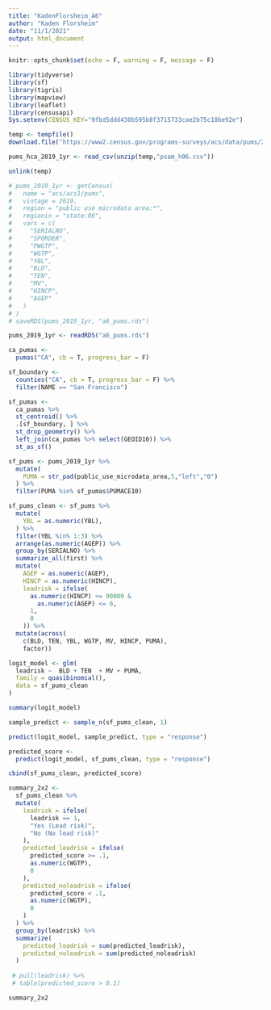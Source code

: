 ```yaml
---
title: "KadenFlorsheim_A6"
author: "Kaden Florsheim"
date: "11/1/2021"
output: html_document
---
```


```r
knitr::opts_chunk$set(echo = F, warning = F, message = F)
```

```r
library(tidyverse)
library(sf)
library(tigris)
library(mapview)
library(leaflet)
library(censusapi)
Sys.setenv(CENSUS_KEY="9fbd5ddd430b595b8f3715733cae2b75c18be92e")
```

```r
temp <- tempfile()
download.file("https://www2.census.gov/programs-surveys/acs/data/pums/2019/1-Year/csv_hca.zip",destfile = temp)

pums_hca_2019_1yr <- read_csv(unzip(temp,"psam_h06.csv"))

unlink(temp)
```


```r
# pums_2019_1yr <- getCensus(
#   name = "acs/acs1/pums",
#   vintage = 2019,
#   region = "public use microdata area:*",
#   regionin = "state:06",
#   vars = c(
#     "SERIALNO",
#     "SPORDER",
#     "PWGTP",
#     "WGTP",
#     "YBL",
#     "BLD",
#     "TEN",
#     "MV",
#     "HINCP",
#     "AGEP"
#   )
# )
# saveRDS(pums_2019_1yr, "a6_pums.rds")
```

```r
pums_2019_1yr <- readRDS("a6_pums.rds")

ca_pumas <-
  pumas("CA", cb = T, progress_bar = F)

sf_boundary <-
  counties("CA", cb = T, progress_bar = F) %>%
  filter(NAME == "San Francisco")

sf_pumas <-
  ca_pumas %>% 
  st_centroid() %>% 
  .[sf_boundary, ] %>% 
  st_drop_geometry() %>% 
  left_join(ca_pumas %>% select(GEOID10)) %>% 
  st_as_sf()
```

```r
sf_pums <- pums_2019_1yr %>% 
  mutate(
    PUMA = str_pad(public_use_microdata_area,5,"left","0")
  ) %>% 
  filter(PUMA %in% sf_pumas$PUMACE10)

sf_pums_clean <- sf_pums %>%
  mutate(
    YBL = as.numeric(YBL),
  ) %>% 
  filter(YBL %in% 1:3) %>%
  arrange(as.numeric(AGEP)) %>%
  group_by(SERIALNO) %>% 
  summarize_all(first) %>% 
  mutate(
    AGEP = as.numeric(AGEP),
    HINCP = as.numeric(HINCP),
    leadrisk = ifelse(
      as.numeric(HINCP) <= 90000 &
        as.numeric(AGEP) <= 6,
      1,
      0
    )) %>% 
  mutate(across(
    c(BLD, TEN, YBL, WGTP, MV, HINCP, PUMA),
    factor))
```

```r
logit_model <- glm(
  leadrisk ~  BLD + TEN  + MV + PUMA,
  family = quasibinomial(),
  data = sf_pums_clean
)

summary(logit_model)
```

```r
sample_predict <- sample_n(sf_pums_clean, 1)

predict(logit_model, sample_predict, type = "response")
```


```r
predicted_score <- 
  predict(logit_model, sf_pums_clean, type = "response") 

cbind(sf_pums_clean, predicted_score)
```

```r

summary_2x2 <-
  sf_pums_clean %>% 
  mutate(
    leadrisk = ifelse(
      leadrisk == 1, 
      "Yes (Lead risk)", 
      "No (No lead risk)"
    ),
    predicted_leadrisk = ifelse(
      predicted_score >= .1,
      as.numeric(WGTP),
      0
    ),
    predicted_noleadrisk = ifelse(
      predicted_score < .1,
      as.numeric(WGTP),
      0
    ) 
  ) %>% 
  group_by(leadrisk) %>% 
  summarize(
    predicted_leadrisk = sum(predicted_leadrisk),
    predicted_noleadrisk = sum(predicted_noleadrisk)
  )
  
 # pull(leadrisk) %>% 
 # table(predicted_score > 0.1)
```

```r
summary_2x2
```













